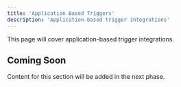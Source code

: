 ```yaml
---
title: 'Application Based Triggers'
description: 'Application-based trigger integrations'
---
```


This page will cover application-based trigger integrations.

## Coming Soon

Content for this section will be added in the next phase.

